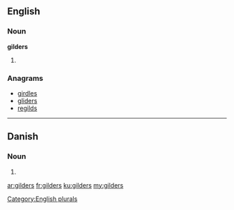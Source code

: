 ==English==

===Noun===
'''gilders'''

# {{plural of|gilder}}

===Anagrams===
* [[girdles#English|girdles]]
* [[gliders#English|gliders]]
* [[regilds#English|regilds]]

[[Category:English plurals]]

----

==Danish==

===Noun===
{{head|da|noun form|g=c}}

# {{form of|genitive plural indefinite|gilde|lang=da}}

[[ar:gilders]]
[[fr:gilders]]
[[ku:gilders]]
[[my:gilders]]